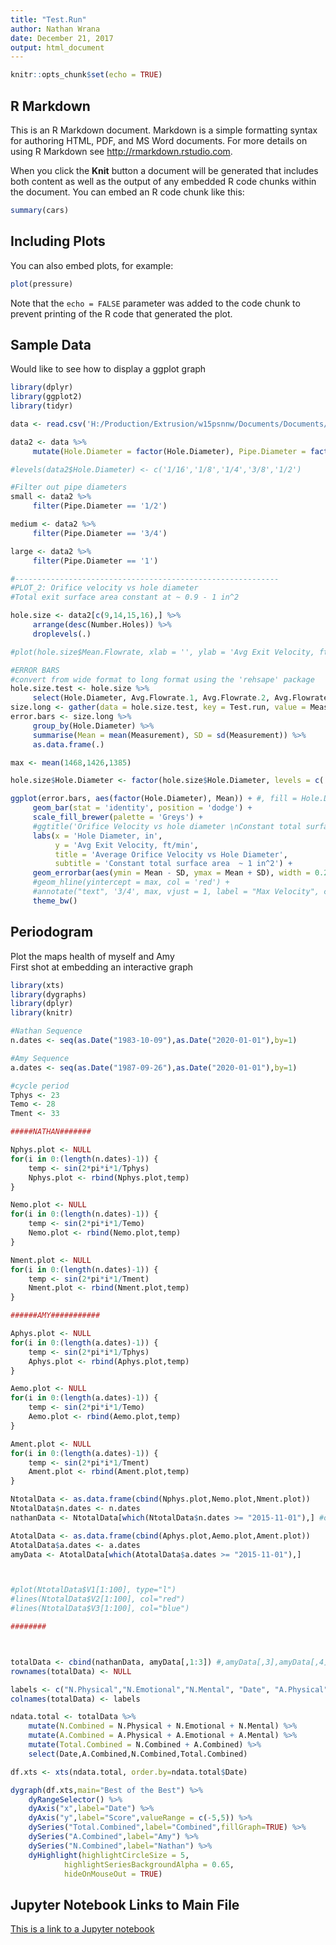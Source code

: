 ```yaml
---
title: "Test.Run"
author: Nathan Wrana
date: December 21, 2017
output: html_document
---
```


```r
knitr::opts_chunk$set(echo = TRUE)
```

## R Markdown

This is an R Markdown document. Markdown is a simple formatting syntax for authoring HTML, PDF, and MS Word documents. For more details on using R Markdown see <http://rmarkdown.rstudio.com>.

When you click the **Knit** button a document will be generated that includes both content as well as the output of any embedded R code chunks within the document. You can embed an R code chunk like this:

```r
summary(cars)
```

## Including Plots

You can also embed plots, for example:

```r
plot(pressure)
```

Note that the `echo = FALSE` parameter was added to the code chunk to prevent printing of the R code that generated the plot.

## Sample Data 
Would like to see how to display a ggplot graph

```r
library(dplyr)
library(ggplot2)
library(tidyr)

data <- read.csv('H:/Production/Extrusion/w15psnnw/Documents/Documents/2. Production/3. Lamination/Air Sparger Design/Pipe.Design.Table.csv', header = TRUE, stringsAsFactors = FALSE)

data2 <- data %>%
     mutate(Hole.Diameter = factor(Hole.Diameter), Pipe.Diameter = factor(Pipe.Diameter))

#levels(data2$Hole.Diameter) <- c('1/16','1/8','1/4','3/8','1/2')

#Filter out pipe diameters
small <- data2 %>%
     filter(Pipe.Diameter == '1/2')

medium <- data2 %>%
     filter(Pipe.Diameter == '3/4')

large <- data2 %>%
     filter(Pipe.Diameter == '1')
```

```r

#-----------------------------------------------------------
#PLOT_2: Orifice velocity vs hole diameter
#Total exit surface area constant at ~ 0.9 - 1 in^2

hole.size <- data2[c(9,14,15,16),] %>%
     arrange(desc(Number.Holes)) %>%
     droplevels(.)

#plot(hole.size$Mean.Flowrate, xlab = '', ylab = 'Avg Exit Velocity, ft/min', main = 'Orifice velocity vs hole diameter')

#ERROR BARS
#convert from wide format to long format using the 'rehsape' package
hole.size.test <- hole.size %>%
     select(Hole.Diameter, Avg.Flowrate.1, Avg.Flowrate.2, Avg.Flowrate.3)
size.long <- gather(data = hole.size.test, key = Test.run, value = Measurement, Avg.Flowrate.1:Avg.Flowrate.3, factor_key = TRUE)
error.bars <- size.long %>%
     group_by(Hole.Diameter) %>%
     summarise(Mean = mean(Measurement), SD = sd(Measurement)) %>%
     as.data.frame(.)

max <- mean(1468,1426,1385)

hole.size$Hole.Diameter <- factor(hole.size$Hole.Diameter, levels = c('1/4','3/8','1/2','5/8'))

ggplot(error.bars, aes(factor(Hole.Diameter), Mean)) + #, fill = Hole.Diameter)) +
     geom_bar(stat = 'identity', position = 'dodge') +
     scale_fill_brewer(palette = 'Greys') +
     #ggtitle('Orifice Velocity vs hole diameter \nConstant total surface area  ~ 1 in2')+
     labs(x = 'Hole Diameter, in', 
          y = 'Avg Exit Velocity, ft/min', 
          title = 'Average Orifice Velocity vs Hole Diameter', 
          subtitle = 'Constant total surface area  ~ 1 in^2') +
     geom_errorbar(aes(ymin = Mean - SD, ymax = Mean + SD), width = 0.2) +
     #geom_hline(yintercept = max, col = 'red') +
     #annotate("text", '3/4', max, vjust = 1, label = "Max Velocity", col='red')+
     theme_bw()
```

## Periodogram
Plot the maps health of myself and Amy  
First shot at embedding an interactive graph

```r

library(xts)
library(dygraphs)
library(dplyr)
library(knitr)

#Nathan Sequence
n.dates <- seq(as.Date("1983-10-09"),as.Date("2020-01-01"),by=1)

#Amy Sequence
a.dates <- seq(as.Date("1987-09-26"),as.Date("2020-01-01"),by=1)

#cycle period
Tphys <- 23
Temo <- 28
Tment <- 33

#####NATHAN#######

Nphys.plot <- NULL
for(i in 0:(length(n.dates)-1)) {
    temp <- sin(2*pi*i*1/Tphys)
    Nphys.plot <- rbind(Nphys.plot,temp)
}

Nemo.plot <- NULL
for(i in 0:(length(n.dates)-1)) {
    temp <- sin(2*pi*i*1/Temo)
    Nemo.plot <- rbind(Nemo.plot,temp)
}

Nment.plot <- NULL
for(i in 0:(length(n.dates)-1)) {
    temp <- sin(2*pi*i*1/Tment)
    Nment.plot <- rbind(Nment.plot,temp)
}

######AMY###########

Aphys.plot <- NULL
for(i in 0:(length(a.dates)-1)) {
    temp <- sin(2*pi*i*1/Tphys)
    Aphys.plot <- rbind(Aphys.plot,temp)
}

Aemo.plot <- NULL
for(i in 0:(length(a.dates)-1)) {
    temp <- sin(2*pi*i*1/Temo)
    Aemo.plot <- rbind(Aemo.plot,temp)
}

Ament.plot <- NULL
for(i in 0:(length(a.dates)-1)) {
    temp <- sin(2*pi*i*1/Tment)
    Ament.plot <- rbind(Ament.plot,temp)
}

NtotalData <- as.data.frame(cbind(Nphys.plot,Nemo.plot,Nment.plot))
NtotalData$n.dates <- n.dates
nathanData <- NtotalData[which(NtotalData$n.dates >= "2015-11-01"),] #only include data greater than Nov 1, 2015

AtotalData <- as.data.frame(cbind(Aphys.plot,Aemo.plot,Ament.plot))
AtotalData$a.dates <- a.dates
amyData <- AtotalData[which(AtotalData$a.dates >= "2015-11-01"),]



#plot(NtotalData$V1[1:100], type="l")
#lines(NtotalData$V2[1:100], col="red")
#lines(NtotalData$V3[1:100], col="blue")

########



totalData <- cbind(nathanData, amyData[,1:3]) #,amyData[,3],amyData[,4]) 
rownames(totalData) <- NULL

labels <- c("N.Physical","N.Emotional","N.Mental", "Date", "A.Physical","A.Emotional","A.Mental")
colnames(totalData) <- labels

ndata.total <- totalData %>%
    mutate(N.Combined = N.Physical + N.Emotional + N.Mental) %>%
    mutate(A.Combined = A.Physical + A.Emotional + A.Mental) %>%
    mutate(Total.Combined = N.Combined + A.Combined) %>%
    select(Date,A.Combined,N.Combined,Total.Combined)

df.xts <- xts(ndata.total, order.by=ndata.total$Date)

```

```r

dygraph(df.xts,main="Best of the Best") %>%
    dyRangeSelector() %>%
    dyAxis("x",label="Date") %>%
    dyAxis("y",label="Score",valueRange = c(-5,5)) %>%
    dySeries("Total.Combined",label="Combined",fillGraph=TRUE) %>%
    dySeries("A.Combined",label="Amy") %>%
    dySeries("N.Combined",label="Nathan") %>%	
    dyHighlight(highlightCircleSize = 5, 
            highlightSeriesBackgroundAlpha = 0.65,        
            hideOnMouseOut = TRUE)
```


## Jupyter Notebook Links to Main File

[This is a link to a Jupyter notebook](https://nbviewer.jupyter.org/github/nwrana/RMarkdown/blob/master/Maximum.Likelihood.Estimation.ipynb)


